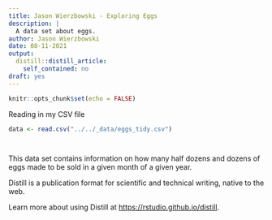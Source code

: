 ```yaml
---
title: Jason Wierzbowski - Exploring Eggs
description: |
  A data set about eggs.
author: Jason Wierzbowski
date: 08-11-2021
output:
  distill::distill_article:
    self_contained: no
draft: yes
---
```



```r
knitr::opts_chunk$set(echo = FALSE)
```
Reading in my CSV file
```r
data <- read.csv("../../_data/eggs_tidy.csv")




```
This data set contains information on how many half dozens and dozens of eggs made to be sold in a given month of a given year.

Distill is a publication format for scientific and technical writing, native to the web.

Learn more about using Distill at <https://rstudio.github.io/distill>.


